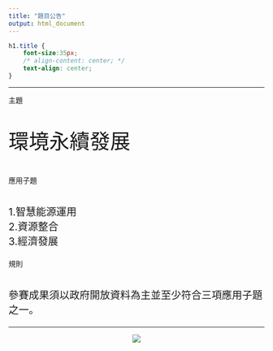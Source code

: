 ```yaml
---
title: "題目公告"
output: html_document
---
```


```css
h1.title {
    font-size:35px;
    /* align-content: center; */
    text-align: center;
}
```
___

<div class="divborder2">
<font class="highlight"> 主題 </font></br>
<p style="font-size: 40px">
  環境永續發展
</p>
<font class="highlight"> 應用子題 </font></br></br>
<p style="font-size: 20px">
  1.智慧能源運用 </br>
  2.資源整合  </br>
  3.經濟發展  </br>
</p>
<font class="highlight"> 規則 </font></br></br>
<p style="font-size: 20px">
  參賽成果須以政府開放資料為主並至少符合三項應用子題之一。
</p>
</div>

___

<center><img src="asset/hackathonTopic.png"></center>